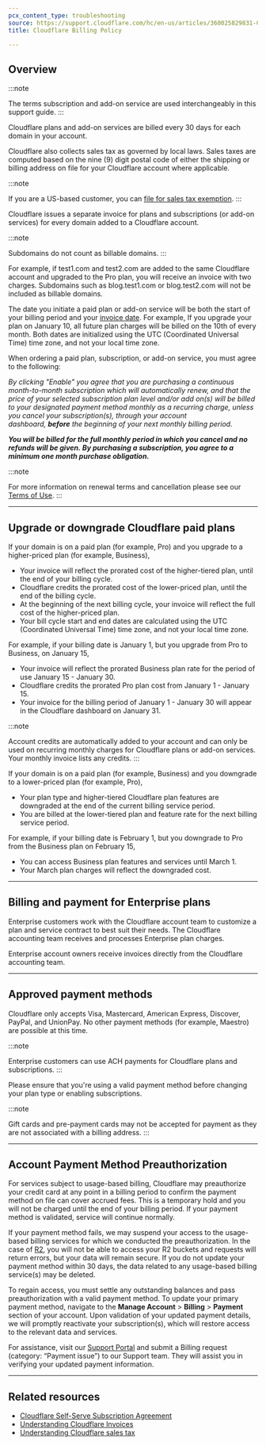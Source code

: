 ```yaml
---
pcx_content_type: troubleshooting
source: https://support.cloudflare.com/hc/en-us/articles/360025829831-Cloudflare-Billing-Policy
title: Cloudflare Billing Policy

---
```


## Overview

:::note

The terms subscription and add-on service are used interchangeably in
this support guide. 
:::

Cloudflare plans and add-on services are billed every 30 days for each domain in your account.

Cloudflare also collects sales tax as governed by local laws. Sales taxes are computed based on the nine (9) digit postal code of either the shipping or billing address on file for your Cloudflare account where applicable.

:::note

If you are a US-based customer, you can [file for sales tax
exemption](/support/account-management-billing/billing-cloudflare-plans/understanding-cloudflare-sales-tax/#filing-for-us-sales-tax-exemption). 
:::

Cloudflare issues a separate invoice for plans and subscriptions (or add-on services) for every domain added to a Cloudflare account.

:::note

Subdomains do not count as billable domains. 
:::

For example, if test1.com and test2.com are added to the same Cloudflare account and upgraded to the Pro plan, you will receive an invoice with two charges. Subdomains such as blog.test1.com or blog.test2.com will not be included as billable domains.

The date you initiate a paid plan or add-on service will be both the start of your billing period and your [invoice date](/fundamentals/subscriptions-and-billing/understand-invoices/). For example, If you upgrade your plan on January 10, all future plan charges will be billed on the 10th of every month. Both dates are initialized using the UTC (Coordinated Universal Time) time zone, and not your local time zone.

When ordering a paid plan, subscription, or add-on service, you must agree to the following:

*By clicking "Enable" you agree that you are purchasing a continuous month-to-month subscription which will automatically renew, and that the price of your selected subscription plan level and/or add on(s) will be billed to your designated payment method monthly as a recurring charge, unless you cancel your subscription(s), through your account dashboard,* ***before*** *the beginning of your next monthly billing period.*

***You will be billed for the full monthly period in which you cancel and no refunds will be given. By purchasing a subscription, you agree to a minimum one month purchase obligation.***

:::note

For more information on renewal terms and cancellation please see our
[Terms of Use](https://www.cloudflare.com/terms/). 
:::

***

## Upgrade or downgrade Cloudflare paid plans

If your domain is on a paid plan (for example, Pro) and you upgrade to a higher-priced plan (for example, Business),

* Your invoice will reflect the prorated cost of the higher-tiered plan, until the end of your billing cycle.
* Cloudflare credits the prorated cost of the lower-priced plan, until the end of the billing cycle.
* At the beginning of the next billing cycle, your invoice will reflect the full cost of the higher-priced plan.
* Your bill cycle start and end dates are calculated using the UTC (Coordinated Universal Time) time zone, and not your local time zone.

For example, if your billing date is January 1, but you upgrade from Pro to Business, on January 15,

* Your invoice will reflect the prorated Business plan rate for the period of use January 15 - January 30.
* Cloudflare credits the prorated Pro plan cost from January 1 - January 15.
* Your invoice for the billing period of January 1 - January 30 will appear in the Cloudflare dashboard on January 31.

:::note

Account credits are automatically added to your account and can only be
used on recurring monthly charges for Cloudflare plans or add-on
services. Your monthly invoice lists any credits. 
:::

If your domain is on a paid plan (for example, Business) and you downgrade to a lower-priced plan (for example, Pro),

* Your plan type and higher-tiered Cloudflare plan features are downgraded at the end of the current billing service period. 
* You are billed at the lower-tiered plan and feature rate for the next billing service period.

For example, if your billing date is February 1, but you downgrade to Pro from the Business plan on February 15,

* You can access Business plan features and services until March 1.
* Your March plan charges will reflect the downgraded cost.

***

## Billing and payment for Enterprise plans

Enterprise customers work with the Cloudflare account team to customize a plan and service contract to best suit their needs. The Cloudflare accounting team receives and processes Enterprise plan charges.

Enterprise account owners receive invoices directly from the Cloudflare accounting team.

***

## Approved payment methods

Cloudflare only accepts Visa, Mastercard, American Express, Discover, PayPal, and UnionPay. No other payment methods (for example, Maestro) are possible at this time.

:::note

Enterprise customers can use ACH payments for Cloudflare plans and subscriptions. 
:::

Please ensure that you're using a valid payment method before changing your plan type or enabling subscriptions.

:::note

Gift cards and pre-payment cards may not be accepted for payment as they
are not associated with a billing address. 
:::

***

## Account Payment Method Preauthorization

For services subject to usage-based billing, Cloudflare may preauthorize your credit card at any point in a billing period to confirm the payment method on file can cover accrued fees. This is a temporary hold and you will not be charged until the end of your billing period. If your payment method is validated, service will continue normally.

If your payment method fails, we may suspend your access to the usage-based billing services for which we conducted the preauthorization. In the case of [R2](/r2/), you will not be able to access your R2 buckets and requests will return errors, but your data will remain secure. If you do not update your payment method within 30 days, the data related to any usage-based billing service(s) may be deleted.

To regain access, you must settle any outstanding balances and pass preauthorization with a valid payment method. To update your primary payment method, navigate to the **Manage Account** > **Billing** > **Payment** section of your account. Upon validation of your updated payment details, we will promptly reactivate your subscription(s), which will restore access to the relevant data and services.

For assistance, visit our [Support Portal](https://support.cloudflare.com/hc/en-us) and submit a Billing request (category: “Payment issue”) to our Support team. They will assist you in verifying your updated payment information.

***

## Related resources

* [Cloudflare Self-Serve Subscription Agreement](https://www.cloudflare.com/terms/)
* [Understanding Cloudflare Invoices](/fundamentals/subscriptions-and-billing/understand-invoices/)
* [Understanding Cloudflare sales tax](/support/account-management-billing/billing-cloudflare-plans/understanding-cloudflare-sales-tax/)
